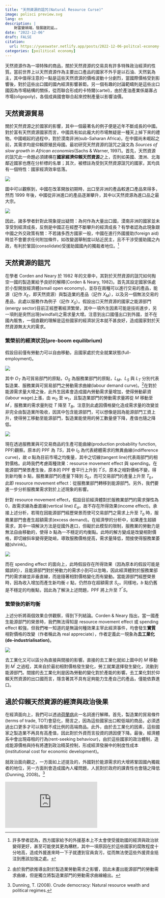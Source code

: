```yaml
---
title: "天然資源的詛咒(Natural Resource Curse)"
image: polisci preview.svg
lang: en
description: |
    財富變禍端，發展蹉跎延。。
date: "2022-12-06"
draft: FALSE
citation:
  url: https://yueswater.netlify.app/posts/2022-12-06-politcal-economy-natural-resource-curse/
categories: [poilitical economy]
---
```



天然資源作為一項特殊的商品，關於天然資源的交易具有許多特殊政治經濟的性質。當前世界上以天然資源作為主要出口產品的國家不外乎是以石油、天然氣為主，其中值得注意的一點是這些天然資源的價格波動十分劇烈，當國際價格受到影響後，對於這些出口國的國內經濟影響甚鉅。另一個有趣的討論範疇則是這些出口國因為市場結構的關係，從而聯合形成的卡特爾(cartel)，由於產油產業係屬寡占市場(oligopoly)，各個成員國會聯合起來控制產量以影響油價。

## 天然資源貿易

<!-- 天然資源最著名也是最初的國家即是中國。天上掉下來的禮物。 -->

關於天然資源之於國家的影響，其中一個最著名的例子便是近年不斷成長的中國。對於富有天然資源國家而言，中國具有如此龐大的市場無疑是一種天上掉下來的禮物。中國崛起的過程中，對於漠南非洲(sub-Saharan Africa)，在中國尚未崛起之前，其需求均是仰賴原殖民母國。最初研究天然資源的詛咒之論文為 *Sources of slow growth in African economies*(Sachs & Warner, 1997)。首先，天然資源的詛咒此一命題必須建構在**國家經濟仰賴天然資源**之上，否則如美國、澳洲、北海鄰近國家也應在分析標的名單；其次，被標註為受到天然資源詛咒的國家，其均具有一個特性：國家經濟效率低落。

![](https://i.imgur.com/yZpYKtL.png)

圖中可以觀察到，中國在改革開放初期時，出口至非洲的產品較進口產品來得多，然而 1999 年後，中國從非洲進口的產品逐漸攀升，其中以天然資源為進口品之最大宗。

![](https://i.imgur.com/03mDrkH.png)

因此，諸多學者針對此現象提出疑問：為何作為大量出口國，漠南非洲的國家並未享受到經濟成長，反倒是中國正在經歷不斷攀升的經濟成長？有學者認為此現象跟中國之外交政策有關：不若諸多西方國家一般，中國在進行外國援助(foreign aid)時並不會要求任何附加條件，如改變選舉制度以貼近民主，且不干涉受援助國之內政，有利於鞏固(consolidate)受援助國國內的獨裁者地位。[^1]

## 天然資源的詛咒

在學者 Corden and Neary 於 1982 年的文章中，其對於天然資源的詛咒如何掏空一國的製造業給予良好的解釋(Corden & Neary, 1982)。首先其設定國家係處於小型開放經濟體(small open economy)，並存在兩種可以進行交易的產品，能源（記作 $X_E$，即天然資源）與製造業的產品（記作 $X_M$），以及另一個無法交易的產品，此處以服務作為例子（記作 $X_S$）。假設出口天然資源的國家之能源部門(energy sector)目前正經歷著經濟繁榮，其中一項外生因素可能是技術進步，另一項則是突然出現(windfall)之需求量大增。注意到出口國僅出口到外國，並不在國內販售，一個直觀的理解是這些國家的經濟狀況本就不甚良好，造成國家對於天然資源無太大的需求。

### 繁榮前的經濟狀況(pre-boom equilibrium)

假設目前僅有勞動力可以自由移動，且國家處於完全就業狀態(full-employment)。

![](https://i.imgur.com/FNdykkX.png)

其中 $O_T$ 為可貿易部門的原點，$O_S$ 為服務業部門的原點，$L_M$、$L_S$ 與 $L_T$ 分別代表製造業、服務業與可貿易部門之勞動需求曲線(labour demand curve)。[^2]在對於能源需求量大增之後，此外生因素會造成國內勞動需求量增加，使得勞動薪資(labour wage)上漲，由 $w_0$ 至 $w_1$，且製造業部門的勞動需求量將從 $M$ 移動至 $M^{\prime}$，服務業的需求量則從 $T$ 降至 $T_B$。注意到此處因價格變化造成需求量的改變並非完全由製造業所吸收，因其中包含能源部門，可以想像是因為能源部門工資上升，使得勞工移動至能源部門，製造業能使用的勞工數量便下降，產值也隨之降低。

![](https://i.imgur.com/hQ2IPd2.png)

現在透過服務業與可交易商品的生產可能曲線(production probability function, PPF)觀察。原本的 PPF 為 $TS$，其中 $I_0$ 為代表總體需求的無異曲線(indifference curve)，故 $a$ 點為目前市場之均衡量，其中之切線(tangent line)代表兩部門的相對價格。此時我們考慮兩種效果：resource movement effect 與 spending。在能源部門榮景產生後，原本的 PPF 會平行上升到 $T^{\prime}S$，原本之相對價格不變，得到新均衡 $b$ 點，服務業部門的產量下降到 $S_b$，而可交易部門的產量上升至 $T_b$，此即 resource movement effect：從服務業部門轉移到能源部門。另外，我們要進一步分析服務業需求對於上述現象的影響。

針對 resource movement effect，假設目前經濟體對於服務業部門的需求彈性為 $0$，故需求線為垂直線(vertical line) $E_a$，故不存在所得效果(income effect)。承接上述分析，若現在因能源部門經歷榮景而使可交易部門之需求上升至 $T_b$ 時，服務業部門會產生超額需求(excess demand)。在經濟學的分析中，如果產生超額需求，其中一項解決方法是從國外進口，但礙於此模型的限制，服務業的勞動力是無法自由移動的，使得 $b$ 點為一不穩定的均衡點。此時的解方變成是改變相對價格，即切線斜率變得更陡峭，導致服務價格提高，需求量降低，間接使得服務業萎縮(shrink)。

![](https://i.imgur.com/vCFmXfZ.png)

而在 spending effect 的面向上，此時假設存在所得效果（因為原本的假設可能是錯誤的），且能源部門對於勞動力的需求小到可以忽略，因此經濟體對於服務業部門的需求線並非垂直線，而是隨著相對價格變化而有變動。當能源部門經歷榮景時，因為收入增加而產生新均衡 $c$ 點，仍然存在超額需求 $S_c$。同樣地，$b$ 點仍舊是不穩定的均衡點，因此為了解決上述問題，PPF 將上升至 $T^{\prime\prime}S$。

### 繁榮後的新均衡

上述分析將兩個效果合併觀察，得到下列結論。Corden & Neary 指出，當一國產生能源部門的榮景時，我們無法得知是 resource movement effect 或 spending effect 較強，但我們唯一知道的是無論何種效果主宰此經濟事件，均會發生**實質**相對價格的改變（作者稱此為 real appreciate），作者定義此一現象為**去工業化(de-industrialisation)**。

![](https://i.imgur.com/LUuMOt7.png)

去工業化又可以區分為直接與間接的影響。直接的去工業化就如上圖中的 $M$ 移動到 $M^{\prime}$ 之過程，其來自於最初相對價格發生變化，勞工就業選擇發生變化，流動到能源部門。間接的去工業化則是因為勞動的變化對於產能的影響。去工業化對於仰賴天然資源的出口國而言，隱含著其不具有足夠能力生產自己的產品，僅能依靠進口。

## 過於仰賴天然資源的經濟與政治後果

在經濟面向上，我們可以透過[荷蘭病](https://zh.wikipedia.org/zh-tw/%E8%8D%B7%E5%85%B0%E7%97%85)此一名詞進行解釋。首先，製造業的貿易條件(terms of trade, TOT)會惡化，簡言之，因為這些國家出口較低端的商品，必須透過出口更多才可以換取不成比例的高端商品。此外，由於去工業化的因素，這些國家之製造業不再具有高產值，因此對於外資而言投資的誘因便下降。最後，經濟體系中會出現尋租的行為(rent-seeking behaviour)，由於這些國家的政治體制，造成能源價格與持有將遭到政治精英控制，形成經濟發展中的制度性成本(institutional cost for economic
development)。

就政治面向觀之，一方面如上述提及的，外國對於能源需求的大增將鞏固國內獨裁者的地位，另一方面則會造成國內人權問題，人民對於政府的課責性也會隨之降低(Dunning, 2008)。[^3]


[^1]:許多學者認為，西方國家給予的外援基本上不太會使受援助國的經濟與政治狀變得更好，甚至可能使其更為糟糕，其中一項原因在於這些國家的腐敗程度十分地高，造成外援進來時一下子就遭到官員貪污，從而無法使這些外援資金挹注到應該加強之處。

[^2]:由於我們欲推導出對於製造業勞動需求之影響，因此未畫出能源部門的勞動需求曲線，但是獨立將製造業部門的勞動需求曲線繪出。

[^3]:Dunning, T. (2008). Crude democracy: Natural resource wealth and political regimes.

<div class="likecoin-embed likecoin-button">
  <div></div>
  <iframe scrolling="no" frameborder="0" src="https://button.like.co/in/embed/xiaolong70701/button?referrer=hackmd.io"></iframe>
</div>
